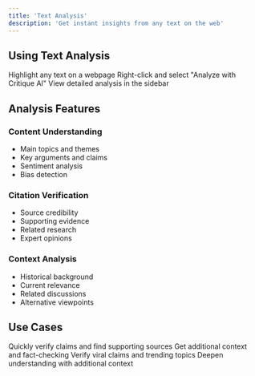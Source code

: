 ```yaml
---
title: 'Text Analysis'
description: 'Get instant insights from any text on the web'
---
```


## Using Text Analysis

<Steps>
  <Step title="Select Text">
    Highlight any text on a webpage
  </Step>
  
  <Step title="Analyze">
    Right-click and select "Analyze with Critique AI"
  </Step>
  
  <Step title="Review">
    View detailed analysis in the sidebar
  </Step>
</Steps>

## Analysis Features

### Content Understanding
- Main topics and themes
- Key arguments and claims
- Sentiment analysis
- Bias detection

### Citation Verification
- Source credibility
- Supporting evidence
- Related research
- Expert opinions

### Context Analysis
- Historical background
- Current relevance
- Related discussions
- Alternative viewpoints

## Use Cases

<CardGroup cols={2}>
  <Card title="Research" icon="book">
    Quickly verify claims and find supporting sources
  </Card>
  
  <Card title="News Reading" icon="newspaper">
    Get additional context and fact-checking
  </Card>
  
  <Card title="Social Media" icon="share-nodes">
    Verify viral claims and trending topics
  </Card>
  
  <Card title="Learning" icon="graduation-cap">
    Deepen understanding with additional context
  </Card>
</CardGroup> 